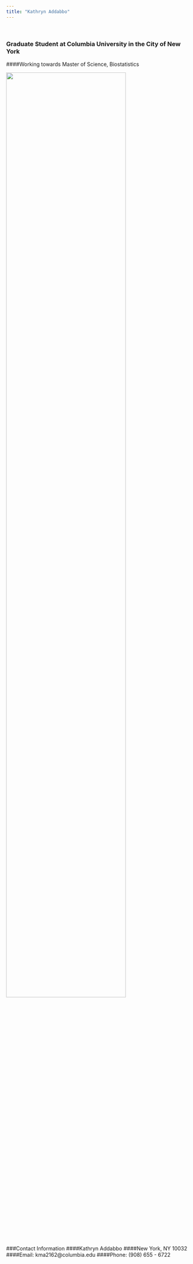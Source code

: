 ```yaml
---
title: "Kathryn Addabbo"
---
```


&nbsp;

### Graduate Student at Columbia University in the City of New York

####Working towards Master of Science, Biostatistics

<img src="images/Capture_1.jpg" style="width:80%">

&nbsp;

###Contact Information
####Kathryn Addabbo
####New York, NY 10032
####Email: kma2162@columbia.edu
####Phone: (908) 655 - 6722